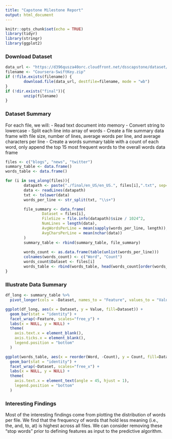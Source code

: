 ```yaml
---
title: "Capstone Milestone Report"
output: html_document
---
```


```r
knitr::opts_chunk$set(echo = TRUE)
library(tidyr)
library(stringr)
library(ggplot2)
```

### Download Dataset
``` r
data_url <- "https://d396qusza40orc.cloudfront.net/dsscapstone/dataset/Coursera-SwiftKey.zip"
filename <- "Coursera-SwiftKey.zip"
if (!file.exists(filename)) {
        download.file(data_url, destfile=filename, mode = "wb")
}
if (!dir.exists("final")){
        unzip(filename)
}
```

### Dataset Summary
For each file, we will:
- Read text document into memory
- Convert string to lowercase
- Split each line into array of words
- Create a file summary data frame with file size, number of lines, average words per line, and average characters per line
- Create a words summary table with a count of each word, only append the top 15 most frequent words to the overall words data frame

``` r
files <- c("blogs", "news", "twitter")
summary_table <- data.frame()
words_table <- data.frame()

for (i in seq_along(files)){
        datapath <- paste("./final/en_US/en_US.", files[i],".txt", sep="")
        data <- readLines(datapath)
        txt <- tolower(data)
        words_per_line <- str_split(txt, "\\s+")

        file_summary <- data.frame(
                Dataset = files[i],
                FileSize = file.info(datapath)$size / 1024^2,
                NumLines = length(data),
                AvgWordsPerLine = mean(sapply(words_per_line, length)),
                AvgCharsPerLine = mean(nchar(data))
        )
        summary_table <- rbind(summary_table, file_summary)
        
        words_count <- as.data.frame(table(unlist(words_per_line)))
        colnames(words_count) <- c("Word", "Count")
        words_count$Dataset <- files[i]
        words_table <- rbind(words_table, head(words_count[order(words_count$Count, decreasing = TRUE), ], 15))
}
```
### Illustrate Data Summary 
``` r
df_long <- summary_table %>%
  pivot_longer(cols = -Dataset, names_to = "Feature", values_to = "Value")

ggplot(df_long, aes(x = Dataset, y = Value, fill=Dataset)) +
  geom_bar(stat = "identity") +
  facet_wrap(~Feature, scales="free_y") +
  labs(x = NULL, y = NULL) +
  theme(
    axis.text.x = element_blank(),
    axis.ticks.x = element_blank(),
    legend.position = "bottom"
  )

ggplot(words_table, aes(x = reorder(Word, -Count), y = Count, fill=Dataset)) +
  geom_bar(stat = "identity") +
  facet_wrap(~Dataset, scales="free_x") +
  labs(x = NULL, y = NULL) +
  theme(
    axis.text.x = element_text(angle = 45, hjust = 1),
    legend.position = "bottom"
  )
```

### Interesting Findings
Most of the interesting findings come from plotting the distribution of words per file. We find that the frequency of words that hold less meaning (i.e., the, and, to, at) is highest across all files. We can consider removing these "stop words" prior to defining features as input to the predictive algorithm.